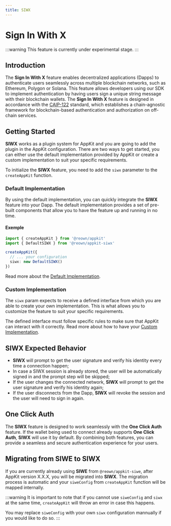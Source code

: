 ---
title: SIWX
---

# Sign In With X

:::warning
This feature is currently under experimental stage.
:::

## Introduction

The **Sign In With X** feature enables decentralized applications (Dapps) to authenticate users seamlessly across multiple blockchain networks, such as Ethereum, Polygon or Solana. This feature allows developers using our SDK to implement authentication by having users sign a unique string message with their blockchain wallets. The **Sign In With X** feature is designed in accordance with the [CAIP-122](https://github.com/ChainAgnostic/CAIPs/blob/main/CAIPs/caip-122.md) standard, which establishes a chain-agnostic framework for blockchain-based authentication and authorization on off-chain services.

## Getting Started

**SIWX** works as a plugin system for AppKit and you are going to add the plugin in the AppKit configuration. There are two ways to get started, you can either use the default implementation provided by AppKit or create a custom implementation to suit your specific requirements.

To initialize the **SIWX** feature, you need to add the `siwx` parameter to the `createAppKit` function.

### Default Implementation

By using the default implementation, you can quickly integrate the **SIWX** feature into your Dapp. The default implementation provides a set of pre-built components that allow you to have the feature up and running in no time.

#### Exemple

```ts
import { createAppKit } from '@reown/appkit'
import { DefaultSIWX } from '@reown/appkit-siwx'

createAppKit({
  // ... your configuration
  siwx: new DefaultSIWX()
})
```

Read more about the [Default Implementation](./default).

### Custom Implementation

The `siwx` param expects to receive a defined interface from which you are able to create your own implementation. This is what allows you to customize the feature to suit your specific requirements.

The defined interface must follow specific rules to make sure that AppKit can interact with it correctly. Read more about how to have your [Custom Implementation](./custom).

## SIWX Expected Behavior

- **SIWX** will prompt to get the user signature and verify his identity every time a connection happen;
- In case a SIWX session is already stored, the user will be automatically signed in and the prompt step will be skipped;
- If the user changes the connected network, **SIWX** will prompt to get the user signature and verify his identity again;
- If the user disconnects from the Dapp, **SIWX** will revoke the session and the user will need to sign in again.

## One Click Auth

The **SIWX** feature is designed to work seamlessly with the **One Click Auth** feature. If the wallet being used to connect already supports **One Click Auth**, **SIWX** will use it by default. By combining both features, you can provide a seamless and secure authentication experience for your users.

## Migrating from SIWE to SIWX

If you are currently already using **SIWE** from `@reown/appkit-siwe`, after AppKit version X.X.X, you will be migrated into **SIWX**. The migration process is automatic and your `siweConfig` from `createAppKit` function will be mapped internally.

:::warning
It is important to note that if you cannot use `siweConfig` and `siwx` at the same time, `createAppKit` will throw an error in case this happens.

You may replace `siweConfig` with your own `siwx` configuration mannually if you would like to do so.
:::
